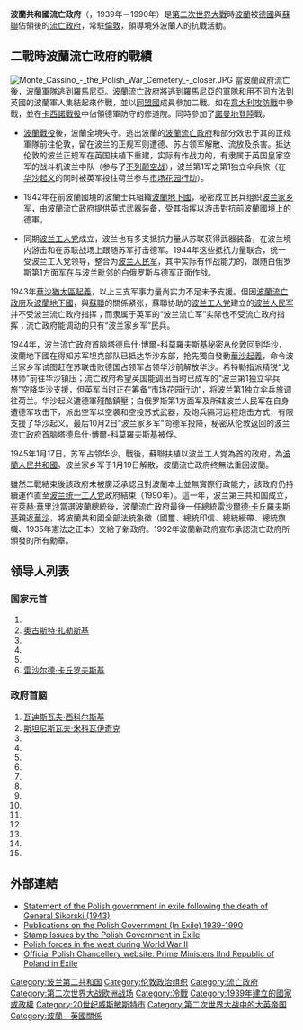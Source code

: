 {{noteTA
|G1=PP
}}

{{Infobox Former Country
|native_name = {{small|{{lang|pl|Rząd Rzeczypospolitej Polskiej na uchodźstwie}}}}
|conventional_long_name = 波蘭流亡政府
|common_name=波蘭流亡政府
|
|continent = [[歐洲|歐洲]]
|government_type = [[共和國|共和國]]
|era         = [[第二次世界大戰|第二次世界大戰]]
|status      = [[流亡政府|流亡政府]]
|year_start  = 1939年
|date_start  = 9月17日
|event_start = [[波蘭戰役|波蘭戰役]]
|year_end    = 1990年
|date_end    = 12月22日
|event_end   = [[波蘭人民共和國|波蘭共產政權]]結束
|event_pre   = 波蘭四月憲法制定
|date_pre = 1935年
|
|p1=波蘭第二共和國
|flag_p1=Flag of Poland.svg
|s1          = 波兰共和国
|flag_s1     = Flag of Poland.svg
|
|image_flag   = Flag of Poland (1928-1980).svg
|flag         = 波蘭國旗
|image_coat   = Coat of arms of the Polish Government in exile (1956–1990).svg
|symbol       = 波蘭國徽
|image_map    = 
|capital          = [[華沙|華沙]](名義上)<br>[[巴黎|巴黎]] (1939年－1940年)<br>[[昂熱|昂熱]] (1940年)<br>[[倫敦|倫敦]] (1940年－1990年)
|capital_exile    = [[巴黎|巴黎]] (1939年－1940年)<br>[[昂熱|昂熱]] (1940年)<br>[[倫敦|倫敦]] (1940年－1990年)
|national_motto   = 
|national_anthem  = ''Mazurek Dąbrowskiego''<br />（[[波蘭沒有滅亡|波蘭沒有滅亡]]）
|common_languages = [[波蘭語|波蘭語]]
|currency         =  
| title_leader =[[波蘭總統列表|總統]]
|leader1      ={{le|瓦迪斯瓦夫·拉赤基耶维奇|Władysław Raczkiewicz}}(首任)
|leader2      =[[雷沙尔德·卡丘罗夫斯基|雷沙尔德·卡丘罗夫斯基]](末任)
|title_deputy =[[波蘭總理|總理]]
|deputy1      =[[瓦迪斯瓦夫·西科尔斯基|瓦迪斯瓦夫·西科尔斯基]](首任)
|deputy2      ={{le|爱德华·西帕尼克|Edward Szczepanik}}[[Edward_Szczepanik|Edward Szczepanik]](末任)
}}
{{波兰历史}}

'''波蘭共和國流亡政府'''（{{Lang-pl|Rząd Rzeczypospolitej Polskiej na uchodźstwie}}，1939年－1990年）是[[第二次世界大戰|第二次世界大戰]]時[[波蘭|波蘭]]被[[德國|德國]]與[[蘇聯|蘇聯]]佔領後的[[流亡政府|流亡政府]]，常駐[[倫敦|倫敦]]，領導境外波蘭人的抗戰活動。

==二戰時波蘭流亡政府的戰績==
[[File:Monte_Cassino_-_the_Polish_War_Cemetery_-_closer.JPG|thumb]]
當波蘭政府流亡後，波蘭軍隊逃到[[羅馬尼亞|羅馬尼亞]]。波蘭流亡政府將逃到羅馬尼亞的軍隊和用不同方法到英國的波蘭軍人集結起來作戰，並以[[同盟國|同盟國]]成員參加二戰。如在[[意大利攻防戰_(二戰)|意大利攻防戰]]中參戰，並在[[卡西諾戰役|卡西諾戰役]]中佔領德軍防守的修道院。同時參加了[[諾曼地登陸|諾曼地登陸]]戰。

*[[波蘭戰役|波蘭戰役]]後，波蘭全境失守。逃出波蘭的[[波蘭流亡政府|波蘭流亡政府]]和部分效忠于其的正规軍隊前往伦敦，留在波兰的正规军则遭德、苏占领军解散、流放及杀害。抵达伦敦的波兰正规军在英国扶植下重建，实际有作战力的，有隶属于英国皇家空军的战斗机波兰中队（参与了[[不列颠空战|不列颠空战]]），波兰第1军之第1独立伞兵旅（在[[华沙起义|华沙起义]]的同时被英军投往荷兰参与[[市场花园行动|市场花园行动]]）。

*1942年在前波蘭國境的波蘭士兵組織[[波蘭地下國|波蘭地下國]]，秘密成立民兵组织[[波兰家乡军|波兰家乡军]]，由[[波蘭流亡政府|波蘭流亡政府]]提供英式武器装备，受其指挥以游击對抗前波蘭國境上的德軍。

*同期[[波兰工人党|波兰工人党]]成立，波兰也有多支抵抗力量从苏联获得武器装备，在波兰境内游击和在苏联战场上跟随苏军打击德军。1944年这些抵抗力量联合，统一受波兰工人党领导，整合为[[波兰人民军|波兰人民军]]，其中实际有作战能力的，跟随白俄罗斯第1方面军在与波兰毗邻的白俄罗斯与德军正面作战。

1943年[[華沙猶太區起義|華沙猶太區起義]]，以上三支军事力量尚实力不足未予支援。但因[[波蘭流亡政府|波蘭流亡政府]]及[[波蘭地下國|波蘭地下國]]，與[[蘇聯|蘇聯]]的關係紧张，蘇聯协助的[[波兰工人党|波兰工人党]]建立的[[波兰人民军|波兰人民军]]并不受波兰流亡政府指挥；而隶属于英军的“波兰流亡军”实际也不受流亡政府指挥；流亡政府能调动的只有“波兰家乡军”民兵。

1944年，波兰流亡政府首脑塔德烏什·博爾-科莫羅夫斯基秘密从伦敦回到华沙，波蘭地下國在得知苏军坦克部队已抵达华沙东部，抢先獨自發動[[華沙起義|華沙起義]]，命令波兰家乡军试图赶在苏联击败德国占领军占领华沙前解放华沙。希特勒指派精锐“戈林师”前往华沙镇压；流亡政府希望英国能调出当时已成军的“波兰第1独立伞兵旅”空降华沙支援，但英军当时正在筹备“市场花园行动”，将波兰第1独立伞兵旅调往荷兰。华沙起义遭德軍殘酷鎮壓；白俄罗斯第1方面军及所辖波兰人民军在自身遭德军攻击下，派出空军以空袭和空投苏式武器，及炮兵隔河远程炮击方式，有限支援了华沙起义。最后10月2日“波兰家乡军”向德军投降，秘密从伦敦返回的波兰流亡政府首脑塔德烏什·博爾-科莫羅夫斯基被俘。

1945年1月17日，苏军占领华沙。戰後，蘇聯扶植以波兰工人党為首的政府，為[[波蘭人民共和國|波蘭人民共和國]]。波兰家乡军于1月19日解散，波蘭流亡政府终無法重回波蘭。

雖然二戰結束後該政府未被廣泛承認且對波蘭本土並無實際行政能力，該政府仍持續運作直至[[波兰统一工人党|波兰统一工人党]]政府結束（1990年）。這一年，波兰第三共和国成立，在[[萊赫·華里沙|萊赫·華里沙]]當選波蘭總統後，波蘭流亡政府最後一任總統[[雷沙爾德·卡丘羅夫斯基|雷沙爾德·卡丘羅夫斯基]]親返[[華沙|華沙]]，將波蘭共和國全部法統象徵（國璽、總統印信、總統綬帶、總統旗幟、1935年憲法之正本）交給了新政府。1992年波蘭新政府宣布承認流亡政府所頒發的所有勳章。

==领导人列表==
===国家元首===
#{{le|瓦迪斯瓦夫·拉赤基耶维奇|Władysław Raczkiewicz}}
#[[奥古斯特·扎勒斯基|奥古斯特·扎勒斯基]]
#{{le|斯坦尼斯瓦夫·奥斯特洛夫斯基|Stanisław Ostrowski}}
#{{le|爱德华·拉琴斯基|Edward Raczyński}}
#{{le|卡日米耶什·萨巴特|Kazimierz Sabbat}}
#[[雷沙尔德·卡丘罗夫斯基|雷沙尔德·卡丘罗夫斯基]]
===政府首脑===
#[[瓦迪斯瓦夫·西科尔斯基|瓦迪斯瓦夫·西科尔斯基]]
#[[斯坦尼斯瓦夫·米科瓦伊奇克|斯坦尼斯瓦夫·米科瓦伊奇克]]
#{{le|托马斯·阿西谢夫斯基|Tomasz Arciszewski}}
#{{le|塔德乌斯·博尔·科莫洛夫斯基|Tadeusz Bór-Komorowski}}
#{{le|塔德乌斯·托马舍夫斯基|Tadeusz Tomaszewski (Prime Minister)}}
#{{le|罗曼·奇兹|Roman Odzierzyński}}
#{{le|耶日·赫里涅夫斯基|Jerzy Hryniewski}}
#{{le|斯坦尼斯·麦基维兹|Stanisław Mackiewicz}}
#{{le|胡冈·汉克|Hugon Hanke}}
#{{le|安东尼·帕克|Antoni Pająk}}
#{{le|阿列克桑德·扎维萨|Aleksander Zawisza}}
#{{le|齐格蒙特·穆切涅夫斯基|Zygmunt Muchniewski}}
#{{le|阿尔弗雷德·乌尔班斯基|Alfred Urbański}}
#{{le|卡兹米尔兹·萨巴|Kazimierz Sabbat}}
#{{le|爱德华·西帕尼克|Edward Szczepanik}}

==外部連結==
*[https://web.archive.org/web/20040709080724/http://www.republika.pl/unpack/1/dok01a.html Statement of the Polish government in exile following the death of General Sikorski (1943)]
*[http://www.angelfire.com/realm/StStanislas/Publications.html Publications on the Polish Government (In Exile) 1939-1990] {{Wayback|url=http://www.angelfire.com/realm/StStanislas/Publications.html |date=20160814023240 }}
*[http://www.sossi.org/exile/poland.htm Stamp Issues by the Polish Government in Exile] {{Wayback|url=http://www.sossi.org/exile/poland.htm |date=20210315112407 }}
*[http://home.golden.net/~medals/exile.html Polish forces in the west during World War II] {{Wayback|url=http://home.golden.net/~medals/exile.html |date=20210212013520 }}
*[http://www.kprm.gov.pl/english/797.htm Official Polish Chancellery website: Prime Ministers IInd Republic of Poland in Exile] {{Wayback|url=http://www.kprm.gov.pl/english/797.htm |date=20070804201314 }}

{{第二次世界大戰期間的流亡政府}}

{{DEFAULTSORT:Polska}}
[[Category:波兰第二共和国|Category:波兰第二共和国]]
[[Category:伦敦政治组织|Category:伦敦政治组织]]
[[Category:流亡政府|Category:流亡政府]]
[[Category:第二次世界大战欧洲战场|Category:第二次世界大战欧洲战场]]
[[Category:冷戰|Category:冷戰]]
[[Category:1939年建立的國家或政權|Category:1939年建立的國家或政權]]
[[Category:20世纪威斯敏斯特市|Category:20世纪威斯敏斯特市]]
[[Category:第二次世界大战中的大英帝国|Category:第二次世界大战中的大英帝国]]
[[Category:波蘭－英國關係|Category:波蘭－英國關係]]